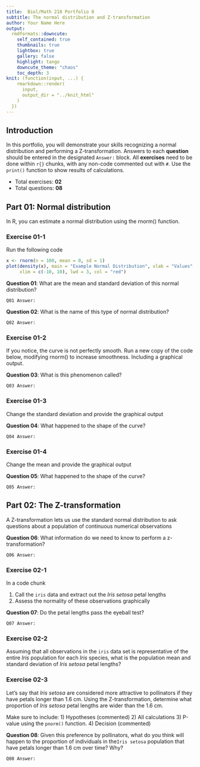 ---
title:  Biol/Math 218 Portfolio 8
subtitle: The normal distribution and Z-transformation
author: Your Name Here
output:
  rmdformats::downcute:
    self_contained: true
    thumbnails: true
    lightbox: true
    gallery: false
    highlight: tango
    downcute_theme: "chaos"
    toc_depth: 3
knit: (function(input, ...) {
    rmarkdown::render(
      input,
      output_dir = "../knit_html"
    )
  })
---

## Introduction 
In this portfolio, you will demonstrate your skills recognizing a normal distribution and 
performing a Z-transformation. 
Answers to each **question** should be entered in the 
designated `Answer:` block. All **exercises** need to be done within `r{}` chunks, with any 
non-code commented out with `#`. Use the `print()` function to show results of calculations.

- Total exercises: **02**
- Total questions: **08**

## Part 01: Normal distribution ################################################

In R, you can estimate a normal distribution using the rnorm() function.

### Exercise 01-1
Run the following code
```{r, normal_distribution} 
x <- rnorm(n = 100, mean = 0, sd = 1)
plot(density(x), main = "Example Normal Distribution", xlab = "Values",
     xlim = c(-10, 10), lwd = 3, col = "red")
```
**Question 01**: What are the mean and standard deviation of this normal distribution?

`Q01 Answer:`

**Question 02**: What is the name of this type of normal distribution?

`Q02 Answer:`

### Exercise 01-2
If you notice, the curve is not perfectly smooth. Run 
a new copy of the code below, modifying rnorm() to increase smoothness. 
Including a graphical output. 


**Question 03**: What is this phenomenon called?

`Q03 Answer:`

### Exercise 01-3
Change the standard deviation and provide the graphical output

**Question 04**: What happened to the shape of the curve?

`Q04 Answer:`



### Exercise 01-4
Change the mean and provide the graphical output

**Question 05**: What happened to the shape of the curve?

`Q05 Answer:`

## Part 02: The Z-transformation

A Z-transformation lets us use the standard normal distribution to ask questions about
a population of continuous numerical observations

**Question 06**: What information do we need to know to perform a z-transformation?

`Q06 Answer:`

### Exercise 02-1

In a code chunk

1) Call the `iris` data and extract out the *Iris setosa* petal lengths
2) Assess the normality of these observations graphically

**Question 07**: Do the petal lengths pass the eyeball test?

`Q07 Answer:`

### Exercise 02-2
Assuming that all observations in the `iris` data set is representative
of the entire *Iris* population for each *Iris* species, what is the population mean 
and standard deviation of *Iris setosa* petal lengths?

### Exercise 02-3
Let's say that *Iris setosa* are considered more attractive to pollinators if 
they have petals longer than 1.6 cm. Using the Z-transformation, determine what proportion of 
*Iris setosa* petal lengths are wider than the 1.6 cm.

Make sure to include:
1) Hypotheses (commented)
2) All calculations
3) P-value using the `pnorm()` function. 
4) Decision (commented)


**Question 08**: Given this preference by pollinators, what do you think 
will happen to the proportion of individuals in the`Iris setosa` population 
that have petals longer than 1.6 cm over time? Why?

`Q08 Answer:`


